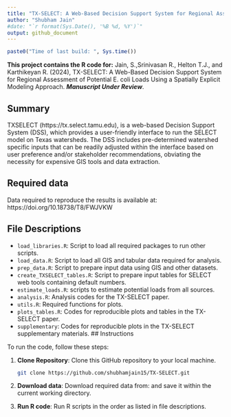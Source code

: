 ---
title: "TX-SELECT: A Web-Based Decision Support System for Regional Assessment of Potential E. coli Loads Using a Spatially Explicit Modeling Approach"
author: "Shubham Jain"
#date: "`r format(Sys.Date(), '%B %d, %Y')`"
output: github_document
---

```{r builddate, echo=FALSE}
paste0("Time of last build: ", Sys.time())
```

**This project contains the R code for:** Jain, S.,Srinivasan R., Helton T.J., and Karthikeyan R. (2024), TX-SELECT: A Web-Based Decision Support System for Regional Assessment of Potential E. coli Loads Using a Spatially Explicit Modeling Approach. ***Manuscript Under Review***.

## Summary
TXSELECT (https://tx.select.tamu.edu), is a web-based Decision Support System (DSS), which provides a user-friendly interface to run the SELECT model on Texas watersheds. The DSS includes pre-determined watershed specific inputs that can be readily adjusted within the interface based on user preference and/or stakeholder recommendations, obviating the necessity for expensive GIS tools and data extraction.

## Required data
Data required to reproduce the results is available at: https://doi.org/10.18738/T8/FWJVKW  

## File Descriptions

- `load_libraries.R`: Script to load all required packages to run other scripts.
- `load_data.R`: Script to load all GIS and tabular data required for analysis.
- `prep_data.R`: Script to prepare input data using GIS and other datasets.
- `create_TXSELECT_tables.R`: Script to prepare input tables for SELECT web tools containing default numbers.
- `estimate_loads.R`: scripts to estimate potential loads from all sources.
- `analysis.R`: Analysis codes for the TX-SELECT paper.
- `utils.R`: Required functions for plots.
- `plots_tables.R`: Codes for reproducible plots and tables in the TX-SELECT paper.
- `supplementary`: Codes for reproducible plots in the TX-SELECT supplementary materials.
## Instructions

To run the code, follow these steps:

1. **Clone Repository**: Clone this GitHub repository to your local machine.

   ```bash
   git clone https://github.com/shubhamjain15/TX-SELECT.git
   ```

2. **Download data**: Download required data from: and save it within the current working directory.   
   
3. **Run R code**: Run R scripts in the order as listed in file descriptions.